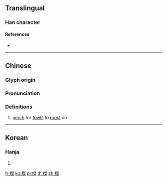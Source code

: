{{character info/new}}
==Translingual==

===Han character===
{{Han char|rn=75|rad=木|as=10|sn=14|four=45994|canj=DNQD|ids=⿰木桀}}

====References====
* {{Han ref|kx=0543.330|dkj=15254|dj=0931.180|hdz=21267.040|uh=69A4|ud=27044|bh=E251|bd=57937}}

----

==Chinese==
{{zh-forms}}

===Glyph origin===
{{Han etym}}

===Pronunciation===
{{zh-pron
|m=jié
|c=git6
|mc=y
|oc=y
|ma=
|cat=n
}}

===Definitions===
{{zh-hanzi}}

# [[perch]] for [[fowl]]s to [[roost]] on

----

==Korean==

===Hanja===
{{ko-hanja|hangeul=걸|eumhun=|rv=geol|mr=kŏl|y=kel}}

# {{defn|lang=ko|sort=木10}}

[[fr:榤]]
[[ko:榤]]
[[pl:榤]]
[[th:榤]]
[[zh:榤]]